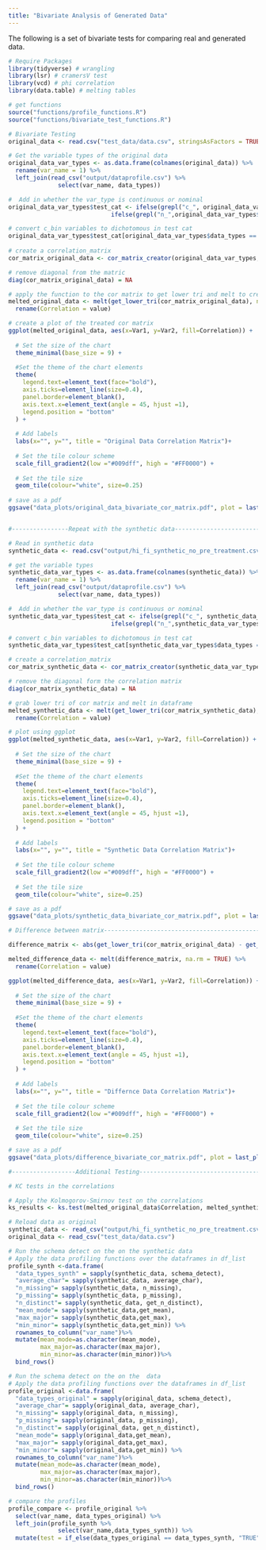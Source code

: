 ---
title: "Bivariate Analysis of Generated Data"
---

The following is a set of bivariate tests for comparing real and generated data. 

```{r, message = FALSE, warning = FALSE, results = "hide"}

# Require Packages
library(tidyverse) # wrangling
library(lsr) # cramersV test
library(vcd) # phi correlation
library(data.table) # melting tables

# get functions
source("functions/profile_functions.R")
source("functions/bivariate_test_functions.R")

# Bivariate Testing
original_data <- read.csv("test_data/data.csv", stringsAsFactors = TRUE)

# Get the variable types of the original data
original_data_var_types <- as.data.frame(colnames(original_data)) %>% 
  rename(var_name = 1) %>% 
  left_join(read_csv("output/dataprofile.csv") %>% 
              select(var_name, data_types))

#  Add in whether the var_type is continuous or nominal
original_data_var_types$test_cat <- ifelse(grepl("c_", original_data_var_types$data_types), "nominal",
                             ifelse(grepl("n_",original_data_var_types$data_types), "continuous", ""))

# convert c_bin variables to dichotomous in test cat
original_data_var_types$test_cat[original_data_var_types$data_types == "c_bin"] <- "dichotomous" 
  
# create a correlation_matrix
cor_matrix_original_data <- cor_matrix_creator(original_data_var_types, original_data)

# remove diagonal from the matric
diag(cor_matrix_original_data) = NA

# apply the function to the cor matrix to get lower tri and melt to create adataframe
melted_original_data <- melt(get_lower_tri(cor_matrix_original_data), na.rm = TRUE) %>% 
  rename(Correlation = value)

# create a plot of the treated cor matrix
ggplot(melted_original_data, aes(x=Var1, y=Var2, fill=Correlation)) +
  
  # Set the size of the chart
  theme_minimal(base_size = 9) +
  
  #Set the theme of the chart elements
  theme(
    legend.text=element_text(face="bold"),
    axis.ticks=element_line(size=0.4),
    panel.border=element_blank(),
    axis.text.x=element_text(angle = 45, hjust =1),
    legend.position = "bottom"
  ) +
  
  # Add labels
  labs(x="", y="", title = "Original Data Correlation Matrix")+
  
  # Set the tile colour scheme
  scale_fill_gradient2(low ="#009dff", high = "#FF0000") +
  
  # Set the tile size
  geom_tile(colour="white", size=0.25)
  
# save as a pdf  
ggsave("data_plots/original_data_bivariate_cor_matrix.pdf", plot = last_plot(), device = "pdf")


#----------------Repeat with the synthetic data---------------------------------

# Read in synthetic data
synthetic_data <- read.csv("output/hi_fi_synthetic_no_pre_treatment.csv", stringsAsFactors = TRUE)

# get the variable types
synthetic_data_var_types <- as.data.frame(colnames(synthetic_data)) %>% 
  rename(var_name = 1) %>% 
  left_join(read_csv("output/dataprofile.csv") %>% 
              select(var_name, data_types))

#  Add in whether the var_type is continuous or nominal
synthetic_data_var_types$test_cat <- ifelse(grepl("c_", synthetic_data_var_types$data_types), "nominal",
                             ifelse(grepl("n_",synthetic_data_var_types$data_types), "continuous", ""))

# convert c_bin variables to dichotomous in test cat
synthetic_data_var_types$test_cat[synthetic_data_var_types$data_types == "c_bin"] <- "dichotomous"

# create a correlation_matrix
cor_matrix_synthetic_data <- cor_matrix_creator(synthetic_data_var_types, synthetic_data)

# remove the diagonal form the correlation matrix
diag(cor_matrix_synthetic_data) = NA

# grab lower tri of cor matrix and melt in dataframe
melted_synthetic_data <- melt(get_lower_tri(cor_matrix_synthetic_data), na.rm = TRUE) %>% 
  rename(Correlation = value)

# plot using ggplot
ggplot(melted_synthetic_data, aes(x=Var1, y=Var2, fill=Correlation)) +
  
  # Set the size of the chart
  theme_minimal(base_size = 9) +
  
  #Set the theme of the chart elements
  theme(
    legend.text=element_text(face="bold"),
    axis.ticks=element_line(size=0.4),
    panel.border=element_blank(),
    axis.text.x=element_text(angle = 45, hjust =1),
    legend.position = "bottom"
  ) +
  
  # Add labels
  labs(x="", y="", title = "Synthetic Data Correlation Matrix")+
  
  # Set the tile colour scheme
  scale_fill_gradient2(low ="#009dff", high = "#FF0000") +
  
  # Set the tile size
  geom_tile(colour="white", size=0.25)

# save as a pdf  
ggsave("data_plots/synthetic_data_bivariate_cor_matrix.pdf", plot = last_plot(), device = "pdf")

# Difference between matrix----------------------------------------------------

difference_matrix <- abs(get_lower_tri(cor_matrix_original_data) - get_lower_tri(cor_matrix_synthetic_data))

melted_difference_data <- melt(difference_matrix, na.rm = TRUE) %>% 
  rename(Correlation = value)

ggplot(melted_difference_data, aes(x=Var1, y=Var2, fill=Correlation)) +
  
  # Set the size of the chart
  theme_minimal(base_size = 9) +
  
  #Set the theme of the chart elements
  theme(
    legend.text=element_text(face="bold"),
    axis.ticks=element_line(size=0.4),
    panel.border=element_blank(),
    axis.text.x=element_text(angle = 45, hjust =1),
    legend.position = "bottom"
  ) +
  
  # Add labels
  labs(x="", y="", title = "Differnce Data Correlation Matrix")+
  
  # Set the tile colour scheme
  scale_fill_gradient2(low ="#009dff", high = "#FF0000") +
  
  # Set the tile size
  geom_tile(colour="white", size=0.25)

# save as a pdf  
ggsave("data_plots/difference_bivariate_cor_matrix.pdf", plot = last_plot(), device = "pdf")

#------------------Additional Testing-------------------------------------------

# KC tests in the correlations

# Apply the Kolmogorov-Smirnov test on the correlations
ks_results <- ks.test(melted_original_data$Correlation, melted_synthetic_data$Correlation)

# Reload data as original
synthetic_data <- read_csv("output/hi_fi_synthetic_no_pre_treatment.csv")
original_data <- read_csv("test_data/data.csv")

# Run the schema detect on the on the synthetic data
# Apply the data profiling functions over the dataframes in df_list
profile_synth <-data.frame(
  "data_types_synth" = sapply(synthetic_data, schema_detect),
  "average_char"= sapply(synthetic_data, average_char),
  "n_missing"= sapply(synthetic_data, n_missing),
  "p_missing"= sapply(synthetic_data, p_missing),
  "n_distinct"= sapply(synthetic_data, get_n_distinct),
  "mean_mode"= sapply(synthetic_data,get_mean),
  "max_major"= sapply(synthetic_data,get_max),
  "min_minor"= sapply(synthetic_data,get_min)) %>% 
  rownames_to_column("var_name")%>%
  mutate(mean_mode=as.character(mean_mode),
         max_major=as.character(max_major),
         min_minor=as.character(min_minor))%>%
  bind_rows() 

# Run the schema detect on the on the  data
# Apply the data profiling functions over the dataframes in df_list
profile_original <-data.frame(
  "data_types_original" = sapply(original_data, schema_detect),
  "average_char"= sapply(original_data, average_char),
  "n_missing"= sapply(original_data, n_missing),
  "p_missing"= sapply(original_data, p_missing),
  "n_distinct"= sapply(original_data, get_n_distinct),
  "mean_mode"= sapply(original_data,get_mean),
  "max_major"= sapply(original_data,get_max),
  "min_minor"= sapply(original_data,get_min)) %>% 
  rownames_to_column("var_name")%>%
  mutate(mean_mode=as.character(mean_mode),
         max_major=as.character(max_major),
         min_minor=as.character(min_minor))%>%
  bind_rows() 

# compare the profiles
profile_compare <- profile_original %>%
  select(var_name, data_types_original) %>% 
  left_join(profile_synth %>% 
              select(var_name,data_types_synth)) %>% 
  mutate(test = if_else(data_types_original == data_types_synth, "TRUE", "FALSE"))
```